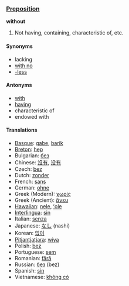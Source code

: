 === [[Preposition]] ===
'''without'''
# Not having, containing, characteristic of, etc.
==== Synonyms ====
*lacking
*[[with no]]
*[[-less]]
==== Antonyms ====
*[[with]]
*[[having]]
*characteristic of
*endowed with
==== Translations ====
*[[Basque]]: [[gabe]], [[barik]]
*[[Breton]]: [[hep]]
*Bulgarian: [[без]]
*Chinese: [[沒有]], [[没有]]
*Czech: [[bez]]  
*Dutch: [[zonder]]
*French: [[sans]]
*German: [[ohne]]
*Greek (Modern): [[χωρίς]]
*Greek (Ancient): [[ἄνευ]]
*[[Hawaiian]]: [[nele]], [[ʻole]]
*[[Interlingua]]: [[sin]]
*Italian: [[senza]]
*Japanese: [[なし]] (nashi)
*Korean: [[없이]]
*[[Pitjantjatjara]]: [[wiya]]
*Polish: [[bez]]
*Portuguese: [[sem]]
*Romanian: [[fără]]
*Russian: [[без]] (bez)
*Spanish: [[sin]]
*Vietnamese: [[không có]]